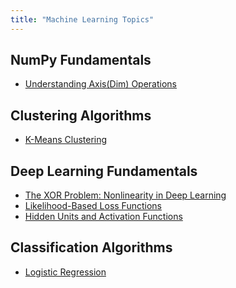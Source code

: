 ```yaml
---
title: "Machine Learning Topics"
---
```


## NumPy Fundamentals

- [Understanding Axis(Dim) Operations](axis.qmd)

## Clustering Algorithms

- [K-Means Clustering](kmeans.ipynb)

## Deep Learning Fundamentals

- [The XOR Problem: Nonlinearity in Deep Learning](xor-deep-learning.ipynb)
- [Likelihood-Based Loss Functions](likelihood-loss-functions.ipynb)
- [Hidden Units and Activation Functions](activation-functions.qmd)

## Classification Algorithms

- [Logistic Regression](logistic_regression.qmd)
